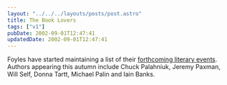 ```yaml
---
layout: "../../../layouts/posts/post.astro"
title: The Book Lovers
tags: ["v1"]
pubDate: 2002-09-01T12:47:41
updatedDate: 2002-09-01T12:47:41
---
```


Foyles have started maintaining a list of their [forthcoming literary events][1]. Authors appearing this autumn include Chuck Palahniuk, Jeremy Paxman, Will Self, Donna Tartt, Michael Palin and Iain Banks.

[1]: http://www.foyles.co.uk/upready3/home/events.htm "Foyles.co.uk: Forthcoming Literary Events"
